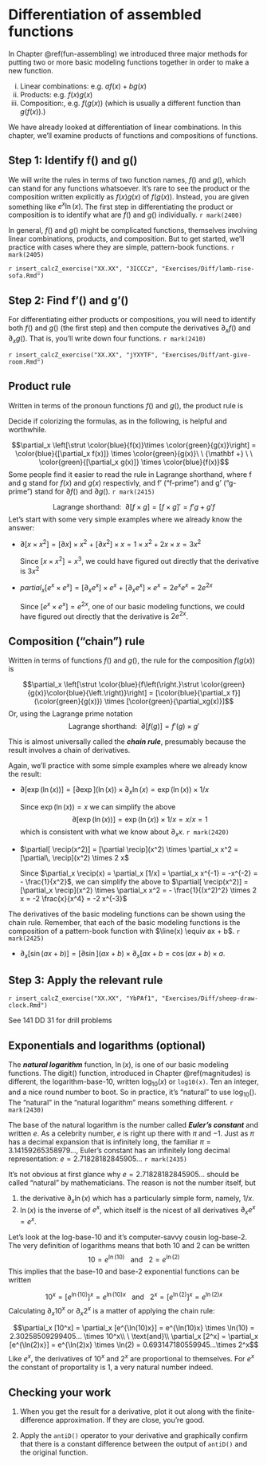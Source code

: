 # Differentiation of assembled functions {#prod-comp-rules}

In Chapter \@ref(fun-assembling) we introduced three major methods for putting two or more basic modeling functions together in order to make a new function.

i. Linear combinations: e.g. $a f(x) + b g(x)$
i. Products: e.g. $f(x) g(x)$
i. Composition:, e.g. $f(g(x))$ (which is usually a different function than $g(f(x))$.)

We have already looked at differentiation of linear combinations. In this chapter, we'll examine products of functions and compositions of functions.

## Step 1: Identify f() and g()

We will write the rules in terms of two function names, $f()$ and $g()$, which can stand for any functions whatsoever. It's rare to see the product or the composition written explicitly as $f(x)g(x)$ of $f(g(x))$. Instead, you are given something like $e^x \ln(x)$. The first step in differentiating the product or composition is to identify what are $f()$ and $g()$ individually.  `r mark(2400)`

In general, $f()$ and $g()$ might be complicated functions, themselves involving linear combinations, products, and composition. But to get started, we'll practice with cases where they are simple, pattern-book functions. `r mark(2405)`

`r insert_calcZ_exercise("XX.XX", "3ICCCz", "Exercises/Diff/lamb-rise-sofa.Rmd")`

## Step 2: Find f'() and g'()

For differentiating either products or compositions, you will need to identify both $f()$ and $g()$ (the first step) and then compute the derivatives $\partial_x f()$ and $\partial_x g()$. That is, you'll write down four functions. `r mark(2410)`

`r insert_calcZ_exercise("XX.XX", "jYXYTF", "Exercises/Diff/ant-give-room.Rmd")`


## Product rule

Written in terms of the pronoun functions $f()$ and $g()$, the product rule is

::: {.todo}
Decide if colorizing the formulas, as in the following, is helpful and worthwhile.
:::

$$\partial_x \left[\strut \color{blue}{f(x)}\times \color{green}{g(x)}\right] = \color{blue}{[\partial_x f(x)]} \times \color{green}{g(x)}\ \  {\mathbf +}
\ \ \color{green}{[\partial_x g(x)]} \times \color{blue}{f(x)}$$
Some people find it easier to read the rule in Lagrange shorthand, where f and g stand for $f(x)$ and $g(x)$ respectivly, and f' ("f-prime") and g' ("g-prime") stand for $\partial f()$ and $\partial g()$. `r mark(2415)`

$$\text{Lagrange shorthand:}\ \   \partial[f \times g] = [f \times g]' = f'g + g'f$$
Let's start with some very simple examples where we already know the answer:

- $\partial [x \times x^2] = [\partial x] \times x^2 \ +\  [\partial x^2] \times x =1\times x^2 + 2x \times x = 3 x^2$

    Since $[x \times x^2] = x^3$, we could have figured out directly that the derivative is $3 x^2$
    
- $partial_x [e^x \times e^x] = [\partial_x e^x] \times e^x \ + \ [\partial_x e^x] \times e^x = 2 e^x e^x = 2 e^{2x}$

    Since $[e^x \times e^x] = e^{2x}$, one of our basic modeling functions, we could have figured out directly that the derivative is $2 e^{2x}$.


## Composition ("chain") rule

Written in terms of functions $f()$ and $g()$, the rule for the composition $f(g(x))$ is

$$\partial_x \left[\strut \color{blue}{f\left(\right.}\strut \color{green}{g(x)}\color{blue}{\left.\right)}\right] = [\color{blue}{\partial_x f}](\color{green}{g(x)}) \times [\color{green}{\partial_xg(x)}]$$
Or, using the Lagrange prime notation 
$$\text{Lagrange shorthand:}\ \   \partial[f(g)] = f' (g) \times g'$$

This is almost universally called the ***chain rule***, presumably because the result involves a chain of derivatives.

Again, we'll practice with some simple examples where we already know the result:

- $\partial [\exp\left(\ln(x)\right)] = [\partial \exp](\ln(x))  \times \partial_x \ln(x) = \exp\left(\ln(x)\right) \times 1/x$

    Since $\exp\left(\ln(x)\right) = x$ we can simplify the above $$\partial [\exp\left(\ln(x)\right)] = \exp\left(\ln(x)\right) \times 1/x = x/x = 1$$ which is consistent with what we know about $\partial_x x$. `r mark(2420)`

- $\partial[ \recip(x^2)] = [\partial \recip](x^2) \times \partial_x x^2 = [\partial\, \recip](x^2) \times 2 x$  

   Since $\partial_x \recip(x) = \partial_x [1/x] = \partial_x x^{-1} = -x^{-2} = - \frac{1}{x^2}$, we can simplify the above to 
$\partial[ \recip(x^2)] = [\partial_x \recip](x^2) \times \partial_x x^2 =  - \frac{1}{(x^2)^2} \times 2 x = -2 \frac{x}{x^4} = -2 x^{-3}$  

The derivatives of the basic modeling functions can be shown using the chain rule. Remember, that each of the basic modeling functions is the composition of a pattern-book function with $\line(x) \equiv ax + b$.  `r mark(2425)`

- $\partial_x [\sin(a x + b)] = [\partial \sin](a x + b) \times \partial_x [ax + b = \cos(ax + b) \times a$.

## Step 3: Apply the relevant rule

`r insert_calcZ_exercise("XX.XX", "YbPAf1", "Exercises/Diff/sheep-draw-clock.Rmd")`

::: {.todo}
See 141 DD 31 for drill problems
:::




## Exponentials and logarithms (optional)
    
The ***natural logarithm*** function, $\ln(x)$, is one of our basic modeling functions. The digit() function, introduced in Chapter \@ref(magnitudes) is different, the logarithm-base-10, written $\log_{10}(x)$ or `log10(x)`. Ten an integer, and a nice round number to boot. So in practice, it's "natural" to use $\log_10()$. The "natural" in the "natural logarithm" means something different. `r mark(2430)`

The base of the natural logarithm is the number called ***Euler's constant*** and written $e$. As a celebrity number, $e$ is right up there with $\pi$ and $-1$. Just as $\pi$ has a decimal expansion that is infinitely long, the familiar $\pi = 3.14159265358979...$, Euler's constant has an infinitely long decimal representation: $e = 2.71828182845905...$  `r mark(2435)`

It's not obvious at first glance why $e = 2.71828182845905...$ should be called "natural" by mathematicians. The reason is not the number itself, but 

1. the derivative $\partial_x \ln(x)$ which has a particularly simple form, namely, $1/x$.
2. $\ln(x)$ is the inverse of $e^x$, which itself is the nicest of all derivatives $\partial_x e^x = e^x$.

Let's look at the log-base-10 and it's computer-savvy cousin log-base-2. The very definition of logarithms means that both 10 and 2 can be written $$10 = e^{\ln(10)}\ \ \ \text{and}\ \ \ 2 = e^{\ln(2)}$$
This implies that the base-10 and base-2 exponential functions can be written

$$10^x = [e^{\ln(10)}]^x = e^{\ln(10)x} \ \ \ \text{and}\ \ \ 2^x = [e^{\ln(2)}]^x = e^{\ln(2) x}$$
Calculating $\partial_x 10^x$ or $\partial_x 2^x$ is a matter of applying the chain rule:

$$\partial_x [10^x] = \partial_x [e^{\ln(10)x}] = e^{\ln(10)x} \times \ln(10) = 2.30258509299405... \times 10^x\\ 
\ \text{and}\\
\partial_x [2^x] = \partial_x [e^{\ln(2)x}] = e^{\ln(2)x} \times \ln(2) = 0.693147180559945...\times 2^x$$
Like $e^x$, the derivatives of $10^x$ and $2^x$ are proportional to themselves. For $e^x$ the constant of proportality is 1, a very natural number indeed. 
    



## Checking your work

::: {.todo}
1. When you get the result for a derivative, plot it out along with the finite-difference approximation. If they are close, you're good. 

2. Apply the `antiD()` operator to your derivative and graphically confirm that there is a constant difference between the output of `antiD()` and the original function.
:::




